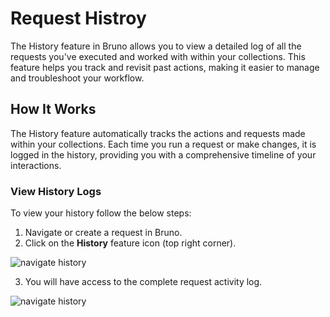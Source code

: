 
# Request Histroy <PremiumBadge />

The History feature in Bruno allows you to view a detailed log of all the requests you've executed and worked with within your collections. This feature helps you track and revisit past actions, making it easier to manage and troubleshoot your workflow.

## How It Works

The History feature automatically tracks the actions and requests made within your collections. Each time you run a request or make changes, it is logged in the history, providing you with a comprehensive timeline of your interactions.

### View History Logs

To view your history follow the below steps:

1. Navigate or create a request in Bruno.
2. Click on the **History** feature icon (top right corner).

![navigate history](/screenshots/get-started/history/navigate-history.webp)

3. You will have access to the complete request activity log.

![navigate history](/screenshots/get-started/history/history_log.webp)
